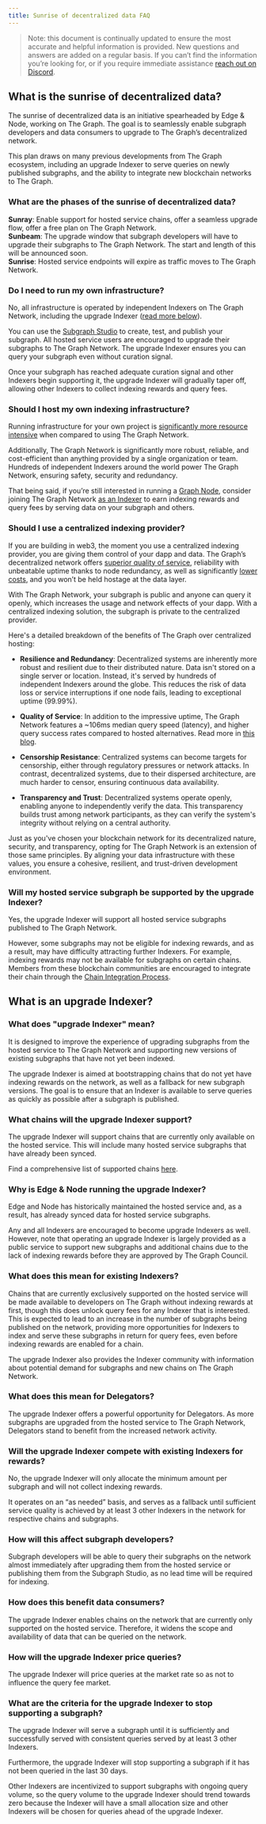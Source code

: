 ```yaml
---
title: Sunrise of decentralized data FAQ
---
```


> Note: this document is continually updated to ensure the most accurate and helpful information is provided. New questions and answers are added on a regular basis. If you can’t find the information you’re looking for, or if you require immediate assistance [reach out on Discord](https://discord.gg/vtvv7FP).

## What is the sunrise of decentralized data?

The sunrise of decentralized data is an initiative spearheaded by Edge & Node, working on The Graph. The goal is to seamlessly enable subgraph developers and data consumers to upgrade to The Graph’s decentralized network.

This plan draws on many previous developments from The Graph ecosystem, including an upgrade Indexer to serve queries on newly published subgraphs, and the ability to integrate new blockchain networks to The Graph.

### What are the phases of the sunrise of decentralized data?

**Sunray**: Enable support for hosted service chains, offer a seamless upgrade flow, offer a free plan on The Graph Network.  
**Sunbeam**: The upgrade window that subgraph developers will have to upgrade their subgraphs to The Graph Network. The start and length of this will be announced soon.  
**Sunrise**: Hosted service endpoints will expire as traffic moves to The Graph Network.

### Do I need to run my own infrastructure?

No, all infrastructure is operated by independent Indexers on The Graph Network, including the upgrade Indexer ([read more below](#what-is-an-upgrade-indexer)).

You can use the [Subgraph Studio](https://thegraph.com/studio/) to create, test, and publish your subgraph. All hosted service users are encouraged to upgrade their subgraphs to The Graph Network. The upgrade Indexer ensures you can query your subgraph even without curation signal.

Once your subgraph has reached adequate curation signal and other Indexers begin supporting it, the upgrade Indexer will gradually taper off, allowing other Indexers to collect indexing rewards and query fees.

### Should I host my own indexing infrastructure?

Running infrastructure for your own project is [significantly more resource intensive](/network/benefits/) when compared to using The Graph Network.

Additionally, The Graph Network is significantly more robust, reliable, and cost-efficient than anything provided by a single organization or team. Hundreds of independent Indexers around the world power The Graph Network, ensuring safety, security and redundancy.

That being said, if you’re still interested in running a [Graph Node](https://github.com/graphprotocol/graph-node), consider joining The Graph Network [as an Indexer](https://thegraph.com/blog/how-to-become-indexer/) to earn indexing rewards and query fees by serving data on your subgraph and others.

### Should I use a centralized indexing provider?

If you are building in web3, the moment you use a centralized indexing provider, you are giving them control of your dapp and data. The Graph’s decentralized network offers [superior quality of service](https://thegraph.com/blog/qos-the-graph-network/), reliability with unbeatable uptime thanks to node redundancy, as well as significantly [lower costs](/network/benefits/), and you won’t be held hostage at the data layer.

With The Graph Network, your subgraph is public and anyone can query it openly, which increases the usage and network effects of your dapp. With a centralized indexing solution, the subgraph is private to the centralized provider.

Here's a detailed breakdown of the benefits of The Graph over centralized hosting:

- **Resilience and Redundancy**: Decentralized systems are inherently more robust and resilient due to their distributed nature. Data isn't stored on a single server or location. Instead, it's served by hundreds of independent Indexers around the globe. This reduces the risk of data loss or service interruptions if one node fails, leading to exceptional uptime (99.99%).

- **Quality of Service**: In addition to the impressive uptime, The Graph Network features a ~106ms median query speed (latency), and higher query success rates compared to hosted alternatives. Read more in [this blog](https://thegraph.com/blog/qos-the-graph-network/).

- **Censorship Resistance**: Centralized systems can become targets for censorship, either through regulatory pressures or network attacks. In contrast, decentralized systems, due to their dispersed architecture, are much harder to censor, ensuring continuous data availability.

- **Transparency and Trust**: Decentralized systems operate openly, enabling anyone to independently verify the data. This transparency builds trust among network participants, as they can verify the system's integrity without relying on a central authority.

Just as you've chosen your blockchain network for its decentralized nature, security, and transparency, opting for The Graph Network is an extension of those same principles. By aligning your data infrastructure with these values, you ensure a cohesive, resilient, and trust-driven development environment.

### Will my hosted service subgraph be supported by the upgrade Indexer?

Yes, the upgrade Indexer will support all hosted service subgraphs published to The Graph Network.

However, some subgraphs may not be eligible for indexing rewards, and as a result, may have difficulty attracting further Indexers. For example, indexing rewards may not be available for subgraphs on certain chains. Members from these blockchain communities are encouraged to integrate their chain through the [Chain Integration Process](/chain-integration-overview/).

## What is an upgrade Indexer?

### What does "upgrade Indexer" mean?

It is designed to improve the experience of upgrading subgraphs from the hosted service to The Graph Network and supporting new versions of existing subgraphs that have not yet been indexed.

The upgrade Indexer is aimed at bootstrapping chains that do not yet have indexing rewards on the network, as well as a fallback for new subgraph versions. The goal is to ensure that an Indexer is available to serve queries as quickly as possible after a subgraph is published.

### What chains will the upgrade Indexer support?

The upgrade Indexer will support chains that are currently only available on the hosted service. This will include many hosted service subgraphs that have already been synced.

Find a comprehensive list of supported chains [here](/developing/supported-networks/).

### Why is Edge & Node running the upgrade Indexer?

Edge and Node has historically maintained the hosted service and, as a result, has already synced data for hosted service subgraphs.

Any and all Indexers are encouraged to become upgrade Indexers as well. However, note that operating an upgrade Indexer is largely provided as a public service to support new subgraphs and additional chains due to the lack of indexing rewards before they are approved by The Graph Council.

### What does this mean for existing Indexers?

Chains that are currently exclusively supported on the hosted service will be made available to developers on The Graph without indexing rewards at first, though this does unlock query fees for any Indexer that is interested. This is expected to lead to an increase in the number of subgraphs being published on the network, providing more opportunities for Indexers to index and serve these subgraphs in return for query fees, even before indexing rewards are enabled for a chain.

The upgrade Indexer also provides the Indexer community with information about potential demand for subgraphs and new chains on The Graph Network.

### What does this mean for Delegators?

The upgrade Indexer offers a powerful opportunity for Delegators. As more subgraphs are upgraded from the hosted service to The Graph Network, Delegators stand to benefit from the increased network activity.

### Will the upgrade Indexer compete with existing Indexers for rewards?

No, the upgrade Indexer will only allocate the minimum amount per subgraph and will not collect indexing rewards.

It operates on an “as needed” basis, and serves as a fallback until sufficient service quality is achieved by at least 3 other Indexers in the network for respective chains and subgraphs.

### How will this affect subgraph developers?

Subgraph developers will be able to query their subgraphs on the network almost immediately after upgrading them from the hosted service or publishing them from the Subgraph Studio, as no lead time will be required for indexing.

### How does this benefit data consumers?

The upgrade Indexer enables chains on the network that are currently only supported on the hosted service. Therefore, it widens the scope and availability of data that can be queried on the network.

### How will the upgrade Indexer price queries?

The upgrade Indexer will price queries at the market rate so as not to influence the query fee market.

### What are the criteria for the upgrade Indexer to stop supporting a subgraph?

The upgrade Indexer will serve a subgraph until it is sufficiently and successfully served with consistent queries served by at least 3 other Indexers.

Furthermore, the upgrade Indexer will stop supporting a subgraph if it has not been queried in the last 30 days.

Other Indexers are incentivized to support subgraphs with ongoing query volume, so the query volume to the upgrade Indexer should trend towards zero because the Indexer will have a small allocation size and other Indexers will be chosen for queries ahead of the upgrade Indexer.
